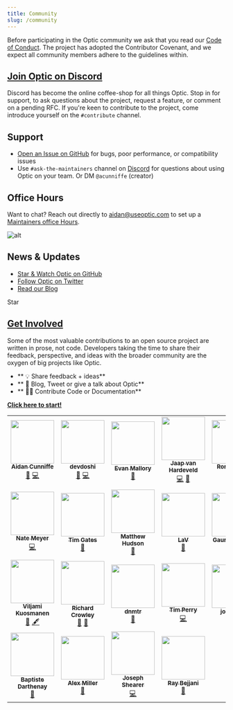 ```yaml
---
title: Community
slug: /community
---
```




Before participating in the Optic community we ask that you read our [Code of Conduct](https://github.com/opticdev/.github/blob/master/CODE_OF_CONDUCT.md). The project has adopted the Contributor Covenant, and we expect all community members adhere to the guidelines within.


## [Join Optic on Discord](https://discord.gg/t9hADkuYjP)
Discord has become the online coffee-shop for all things Optic. Stop in for support, to ask questions about the project, request a feature, or comment on a pending RFC. If you're keen to contribute to the project, come introduce yourself on the `#contribute` channel.

## Support
- [Open an Issue on GitHub](https://github.com/opticdev/optic/issues/new) for bugs, poor performance, or compatibility issues
- Use `#ask-the-maintainers` channel on [Discord](https://discord.gg/t9hADkuYjP) for questions about using Optic on your team. Or DM `@acunniffe` (creator)

## Office Hours
Want to chat? Reach out directly to aidan@useoptic.com to set up a [Maintainers office Hours](https://calendly.com/opticlabs/maintainer-office-hours).

![alt](../../static/img/team-at-work.png)

## News & Updates
- [Star & Watch Optic on GitHub](https://github.com/opticdev/optic)
- [Follow Optic on Twitter](https://twitter.com/@useoptic)
- [Read our Blog](/blog)

<div style={{paddingTop: 3, display: 'flex', alignItems: 'center'}}>
  <div style={{marginRight: 15}}>
  <GitHubButton
    href="https://github.com/opticdev/optic"
    data-icon="octicon-star"
    data-size="small"
    data-show-count="true"
    aria-label="Star opticdev/optic on GitHub"
  >
    Star
  </GitHubButton>
  </div>
  <TwitterFollowButton
    screenName={'useoptic'}
  />
</div>

## [Get Involved](/docs/optic/get-involved)
Some of the most valuable contributions to an open source project are written in prose, not code. Developers taking the time to share their feedback, perspective, and ideas with the broader community are the oxygen of big projects like Optic.

- ** 💡 Share feedback + ideas**
- ** 📣 Blog, Tweet or give a talk about Optic**
- ** 👩‍💻 Contribute Code or Documentation**

**[Click here to start!](/docs/optic/get-involved)**

<!-- ALL-CONTRIBUTORS-LIST:START - Do not remove or modify this section -->
<!-- prettier-ignore-start -->
<!-- markdownlint-disable -->
<table>
  <tr>
    <td align="center"><a href="http://aidancunniffe.com"><img src="https://avatars1.githubusercontent.com/u/5900338?v=4?s=100" width="100px;" alt=""/><br /><sub><b>Aidan Cunniffe</b></sub></a><br /><a href="https://github.com/opticdev/Optic/commits?author=acunniffe" title="Documentation">📖</a> <a href="https://github.com/opticdev/Optic/commits?author=acunniffe" title="Code">💻</a></td>
    <td align="center"><a href="https://devdoshi.com"><img src="https://avatars1.githubusercontent.com/u/1463179?v=4?s=100" width="100px;" alt=""/><br /><sub><b>devdoshi</b></sub></a><br /><a href="https://github.com/opticdev/Optic/commits?author=devdoshi" title="Documentation">📖</a> <a href="https://github.com/opticdev/Optic/commits?author=devdoshi" title="Code">💻</a></td>
    <td align="center"><a href="https://www.take2.co/consulting-development"><img src="https://avatars2.githubusercontent.com/u/4691748?v=4?s=100" width="100px;" alt=""/><br /><sub><b>Evan Mallory</b></sub></a><br /><a href="https://github.com/opticdev/Optic/commits?author=esopian" title="Documentation">📖</a></td>
    <td align="center"><a href="http://www.jaaprood.nl/"><img src="https://avatars1.githubusercontent.com/u/857549?v=4?s=100" width="100px;" alt=""/><br /><sub><b>Jaap van Hardeveld</b></sub></a><br /><a href="https://github.com/opticdev/Optic/commits?author=JaapRood" title="Code">💻</a> <a href="https://github.com/opticdev/Optic/commits?author=JaapRood" title="Documentation">📖</a></td>
    <td align="center"><a href="https://twitter.com/trulyronak"><img src="https://avatars1.githubusercontent.com/u/9388431?v=4?s=100" width="100px;" alt=""/><br /><sub><b>Ronak Shah</b></sub></a><br /><a href="https://github.com/opticdev/Optic/commits?author=trulyronak" title="Code">💻</a> <a href="https://github.com/opticdev/Optic/commits?author=trulyronak" title="Documentation">📖</a></td>
    <td align="center"><a href="https://github.com/taraedits"><img src="https://avatars1.githubusercontent.com/u/52361229?v=4?s=100" width="100px;" alt=""/><br /><sub><b>taraedits</b></sub></a><br /><a href="https://github.com/opticdev/Optic/commits?author=taraedits" title="Documentation">📖</a></td>
    <td align="center"><a href="https://github.com/LouManglass"><img src="https://avatars2.githubusercontent.com/u/241059?v=4?s=100" width="100px;" alt=""/><br /><sub><b>Lou Manglass</b></sub></a><br /><a href="https://github.com/opticdev/Optic/commits?author=LouManglass" title="Code">💻</a> <a href="https://github.com/opticdev/Optic/commits?author=LouManglass" title="Documentation">📖</a></td>
  </tr>
  <tr>
    <td align="center"><a href="https://github.com/notnmeyer"><img src="https://avatars3.githubusercontent.com/u/672246?v=4?s=100" width="100px;" alt=""/><br /><sub><b>Nate Meyer</b></sub></a><br /><a href="https://github.com/opticdev/Optic/commits?author=notnmeyer" title="Code">💻</a></td>
    <td align="center"><a href="https://github.com/timgates42"><img src="https://avatars1.githubusercontent.com/u/47873678?v=4?s=100" width="100px;" alt=""/><br /><sub><b>Tim Gates</b></sub></a><br /><a href="https://github.com/opticdev/Optic/commits?author=timgates42" title="Documentation">📖</a></td>
    <td align="center"><a href="https://github.com/matthewhudson"><img src="https://avatars2.githubusercontent.com/u/320194?v=4?s=100" width="100px;" alt=""/><br /><sub><b>Matthew Hudson</b></sub></a><br /><a href="https://github.com/opticdev/Optic/commits?author=matthewhudson" title="Documentation">📖</a></td>
    <td align="center"><a href="https://github.com/lvenier"><img src="https://avatars1.githubusercontent.com/u/17571692?v=4?s=100" width="100px;" alt=""/><br /><sub><b>LaV</b></sub></a><br /><a href="https://github.com/opticdev/Optic/commits?author=lvenier" title="Documentation">📖</a></td>
    <td align="center"><a href="https://github.com/gaurav-nelson"><img src="https://avatars2.githubusercontent.com/u/23069445?v=4?s=100" width="100px;" alt=""/><br /><sub><b>Gaurav Nelson</b></sub></a><br /><a href="https://github.com/opticdev/Optic/commits?author=gaurav-nelson" title="Documentation">📖</a></td>
    <td align="center"><a href="http://ross-nordstrom.github.io/"><img src="https://avatars0.githubusercontent.com/u/3299155?v=4?s=100" width="100px;" alt=""/><br /><sub><b>Ross Nordstrom</b></sub></a><br /><a href="#design-ross-nordstrom" title="Design">🎨</a> <a href="https://github.com/opticdev/Optic/commits?author=ross-nordstrom" title="Code">💻</a> <a href="https://github.com/opticdev/Optic/issues?q=author%3Aross-nordstrom" title="Bug reports">🐛</a></td>
    <td align="center"><a href="http://kinlane.com/"><img src="https://avatars2.githubusercontent.com/u/56100?v=4?s=100" width="100px;" alt=""/><br /><sub><b>Kin Lane</b></sub></a><br /><a href="#ideas-kinlane" title="Ideas, Planning, & Feedback">🤔</a> <a href="#content-kinlane" title="Content">🖋</a></td>
  </tr>
  <tr>
    <td align="center"><a href="https://viljami.io/"><img src="https://avatars3.githubusercontent.com/u/6105650?v=4?s=100" width="100px;" alt=""/><br /><sub><b>Viljami Kuosmanen</b></sub></a><br /><a href="#ideas-anttiviljami" title="Ideas, Planning, & Feedback">🤔</a> <a href="#content-anttiviljami" title="Content">🖋</a></td>
    <td align="center"><a href="http://rcrowley.org/"><img src="https://avatars0.githubusercontent.com/u/11151?v=4?s=100" width="100px;" alt=""/><br /><sub><b>Richard Crowley</b></sub></a><br /><a href="#research-rcrowley" title="Research">🔬</a> <a href="#ideas-rcrowley" title="Ideas, Planning, & Feedback">🤔</a></td>
    <td align="center"><a href="https://github.com/danMateer"><img src="https://avatars2.githubusercontent.com/u/34169713?v=4?s=100" width="100px;" alt=""/><br /><sub><b>dnmtr</b></sub></a><br /><a href="https://github.com/opticdev/Optic/pulls?q=is%3Apr+reviewed-by%3AdanMateer" title="Reviewed Pull Requests">👀</a></td>
    <td align="center"><a href="https://tim.fyi/"><img src="https://avatars.githubusercontent.com/u/1526883?v=4?s=100" width="100px;" alt=""/><br /><sub><b>Tim Perry</b></sub></a><br /><a href="https://github.com/opticdev/Optic/commits?author=pimterry" title="Code">💻</a></td>
    <td align="center"><a href="https://github.com/jordaniza"><img src="https://avatars.githubusercontent.com/u/45881807?v=4?s=100" width="100px;" alt=""/><br /><sub><b>jordaniza</b></sub></a><br /><a href="https://github.com/opticdev/Optic/commits?author=jordaniza" title="Documentation">📖</a></td>
    <td align="center"><a href="https://github.com/svanderbleek"><img src="https://avatars.githubusercontent.com/u/491969?v=4?s=100" width="100px;" alt=""/><br /><sub><b>Sandy Vanderbleek</b></sub></a><br /><a href="https://github.com/opticdev/Optic/commits?author=svanderbleek" title="Documentation">📖</a></td>
    <td align="center"><a href="http://blog.urth.org/"><img src="https://avatars.githubusercontent.com/u/50729?v=4?s=100" width="100px;" alt=""/><br /><sub><b>Dave Rolsky</b></sub></a><br /><a href="https://github.com/opticdev/Optic/commits?author=autarch" title="Documentation">📖</a></td>
  </tr>
  <tr>
    <td align="center"><a href="https://baptiste.darthenay.fr/"><img src="https://avatars.githubusercontent.com/u/2727048?v=4?s=100" width="100px;" alt=""/><br /><sub><b>Baptiste Darthenay</b></sub></a><br /><a href="https://github.com/opticdev/Optic/commits?author=batisteo" title="Documentation">📖</a></td>
    <td align="center"><a href="https://github.com/alexlmiller"><img src="https://avatars.githubusercontent.com/u/5964662?v=4?s=100" width="100px;" alt=""/><br /><sub><b>Alex Miller</b></sub></a><br /><a href="https://github.com/opticdev/Optic/commits?author=alexlmiller" title="Documentation">📖</a></td>
    <td align="center"><a href="https://github.com/jshearer"><img src="https://avatars.githubusercontent.com/u/4368270?v=4?s=100" width="100px;" alt=""/><br /><sub><b>Joseph Shearer</b></sub></a><br /><a href="https://github.com/opticdev/Optic/commits?author=jshearer" title="Code">💻</a></td>
    <td align="center"><a href="https://github.com/raybejjani"><img src="https://avatars.githubusercontent.com/u/744312?v=4?s=100" width="100px;" alt=""/><br /><sub><b>Ray Bejjani</b></sub></a><br /><a href="https://github.com/opticdev/Optic/commits?author=raybejjani" title="Documentation">📖</a></td>
  </tr>
</table>

<!-- markdownlint-restore -->
<!-- prettier-ignore-end -->

<!-- ALL-CONTRIBUTORS-LIST:END -->